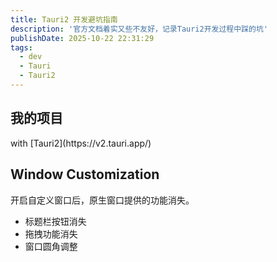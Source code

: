 ```yaml
---
title: Tauri2 开发避坑指南
description: '官方文档着实又些不友好，记录Tauri2开发过程中踩的坑'
publishDate: 2025-10-22 22:31:29
tags:
  - dev
  - Tauri
  - Tauri2
---
```



## 我的项目

<GithubCard repo='calebax/Rin' />
with [Tauri2](https://v2.tauri.app/)

## Window Customization

开启自定义窗口后，原生窗口提供的功能消失。

- 标题栏按钮消失
- 拖拽功能消失
- 窗口圆角调整
